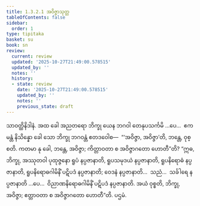 ```yaml
---
title: 1.3.2.1 အဝိဇ္ဇာသုတ္တ
tableOfContents: false
sidebar:
  order: 1
type: tipitaka
basket: su
book: sn
review:
  current: review
  updated: '2025-10-27T21:49:00.578515'
  updated_by: ''
  notes: ''
  history:
  - state: review
    date: '2025-10-27T21:49:00.578515'
    updated_by: ''
    notes: ''
    previous_state: draft
---
```



<ReviewStatus review={frontmatter.review} showDetails={true} />

<HypothesisAnnotation frontmatter={frontmatter} />

<DynamicBreadcrumb />

<Division number="113" book="sn" e="ch" v="18" p="297">

<Paragraph number="681" book="sn">
သာဝတ္ထိနိဒါနံ. အထ ခေါ အညတရော ဘိက္ခု ယေန ဘဂဝါ တေနုပသင်္ကမိ …ပေ…  ဧကမန္တံ နိသိန္နော ခေါ သော ဘိက္ခု ဘဂဝန္တံ ဧတဒဝေါစ—  “‘အဝိဇ္ဇာ, အဝိဇ္ဇာ’တိ, ဘန္တေ, ဝုစ္စတိ. ကတမာ နု ခေါ, ဘန္တေ, အဝိဇ္ဇာ; ကိတ္တာဝတာ စ အဝိဇ္ဇာဂတော ဟောတီ”တိ? “ဣဓ, ဘိက္ခု, အဿုတဝါ ပုထုဇ္ဇနော ရူပံ နပ္ပဇာနာတိ, ရူပသမုဒယံ နပ္ပဇာနာတိ, ရူပနိရောဓံ နပ္ပဇာနာတိ, ရူပနိရောဓဂါမိနိံ ပဋိပဒံ နပ္ပဇာနာတိ; ဝေဒနံ နပ္ပဇာနာတိ…  သညံ…  သင်္ခါရေ နပ္ပဇာနာတိ …ပေ…  ဝိညာဏနိရောဓဂါမိနိံ ပဋိပဒံ နပ္ပဇာနာတိ. အယံ ဝုစ္စတိ, ဘိက္ခု, အဝိဇ္ဇာ; ဧတ္တာဝတာ စ အဝိဇ္ဇာဂတော ဟောတီ”တိ.

</Paragraph>
</Division>

<Paragraph number="682" type="center" book="sn">
ပဌမံ.
</Paragraph>